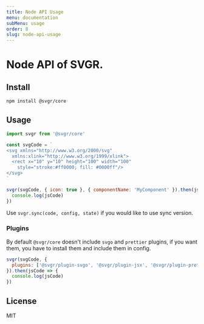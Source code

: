 ```yaml
---
title: Node API Usage
menu: documentation
subMenu: usage
order: 8
slug: node-api-usage
---
```


# Node API of SVGR.

## Install

```
npm install @svgr/core
```

## Usage

```js
import svgr from '@svgr/core'

const svgCode = `
<svg xmlns="http://www.w3.org/2000/svg"
  xmlns:xlink="http://www.w3.org/1999/xlink">
  <rect x="10" y="10" height="100" width="100"
    style="stroke:#ff0000; fill: #0000ff"/>
</svg>
`

svgr(svgCode, { icon: true }, { componentName: 'MyComponent' }).then(jsCode => {
  console.log(jsCode)
})
```

Use `svgr.sync(code, config, state)` if you would like to use sync version.

### Plugins

By default `@svgr/core` doesn't include `svgo` and `prettier` plugins, if you want them, you have to install them and include them in config.

```js
svgr(svgCode, {
  plugins: ['@svgr/plugin-svgo', '@svgr/plugin-jsx', '@svgr/plugin-prettier'],
}).then(jsCode => {
  console.log(jsCode)
})
```

## License

MIT
